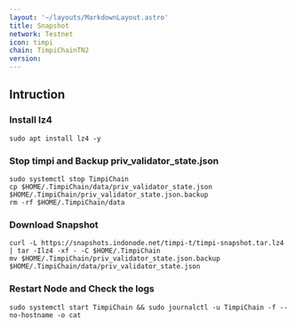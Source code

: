 ```yaml
---
layout: '~/layouts/MarkdownLayout.astro'
title: Snapshot
network: Testnet
icon: timpi
chain: TimpiChainTN2
version: 
---
```

## Intruction

### Install lz4
```
sudo apt install lz4 -y
```

### Stop timpi and Backup priv_validator_state.json
```
sudo systemctl stop TimpiChain
cp $HOME/.TimpiChain/data/priv_validator_state.json $HOME/.TimpiChain/priv_validator_state.json.backup
rm -rf $HOME/.TimpiChain/data
```

### Download Snapshot
```
curl -L https://snapshots.indonode.net/timpi-t/timpi-snapshot.tar.lz4 | tar -Ilz4 -xf - -C $HOME/.TimpiChain
mv $HOME/.TimpiChain/priv_validator_state.json.backup $HOME/.TimpiChain/data/priv_validator_state.json
```

### Restart Node and Check the logs

```
sudo systemctl start TimpiChain && sudo journalctl -u TimpiChain -f --no-hostname -o cat
```